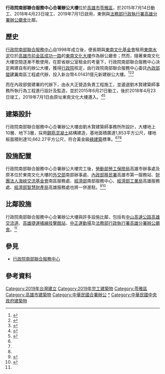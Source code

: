 {{Infobox building
| name                = 行政院南部聯合服務中心合署辦公大樓
| image               = 行政院南部聯合服務中心合署辦公大樓.jpg
| image_alt           = 大樓照片
| caption             = 瞭望行政院南部聯合服務中心合署辦公大樓
| status              = 
| map_type            = 
| map_alt             = 
| map_caption         = 
| altitude            = 
| building_type       = [[辦公室|辦公室]]
| architectural_style = 
| structural_system   = [[鋼筋混凝土|鋼筋混凝土]]
| cost                = [[新台幣|新台幣]] 4.01431億
| owner               = [[行政院南部聯合服務中心|行政院南部聯合服務中心]]
| current_tenants     = 
| landlord            = 
| location            = 
| address             = {{flagicon|TWN}} [[高雄市|高雄市]][[苓雅區|苓雅區]]政南路6號
| iso_region          = 
| coordinates_display = 
| latitude            = 
| longitude           = 
| latd                =
| latm                =
| lats                =
| latNS               =
| longd               =
| longm               =
| longs               =
| longEW              =
| coordinates         =
| start_date          = 2015年6月21日
| completion_date     = 2018年4月23日
| inauguration_date   = 2019年7月1日
| renovation_date     = 
| height              = 
| roof                = 
| other_dimensions    = 
| floor_count         = 地上10層，地下3層
| floor_area          = 10,662.27 [[平方公尺|平方公尺]]
| main_contractor     = 永大正營造
| architect           = 劉木賢建築師事務所
| architecture_firm   =  
| structural_engineer = 
| client              = [[行政院南部聯合服務中心|行政院南部聯合服務中心]]
| other_designers     = 
| awards              = 
| url                 = 
}}

'''行政院南部聯合服務中心合署辦公大樓'''位於[[高雄市|高雄市]][[苓雅區|苓雅區]]，於2015年7月14日動工、2018年4月23日竣工、2019年7月1日啟用，東側與[[法務部行政執行署高雄分署辦公廳舍|法務部行政執行署高雄分署辦公廳舍]]比鄰。

== 歷史 ==
[[行政院南部聯合服務中心|行政院南部聯合服務中心]]自1998年成立後，便長期與[[東南文化基金會|東南文化基金會]]租用[[東南水泥|東南水泥]]位於[[高雄市|高雄市]][[前金區|前金區]][[成功路_(高雄市)|成功一路]]的[[東南文化大樓|東南文化大樓]]作為辦公廳舍；然而，隨著東南文化大樓空間逐漸不敷使用，在節省辦公室租金的考量下，行政院南部聯合服務中心決定興建自有的辦公大樓，獲得[[行政院|行政院]]核定，由行政院南部聯合服務中心委託[[內政部營建署|內政部營建署]]南區工程處代辦，投入新台幣4.01431億元新建辦公大樓。<ref name="行政院南部中心新大樓動土 107年3月完工">{{cite news|author1=張啟芳|title=行政院南部中心新大樓動土 107年3月完工|url=http://www.chinatimes.com/realtimenews/20150714003392-260405|accessdate=2017-03-15|publisher=中國時報|date=2015年7月14日|archive-date=2017-03-16|archive-url=https://web.archive.org/web/20170316024435/http://www.chinatimes.com/realtimenews/20150714003392-260405|dead-url=no}}</ref><ref name="行政新氣象，勞安新指標－「行政院南部聯合服務中心興建辦公廳舍新建工程」">{{cite web|author1=吳瑞安|title=行政新氣象，勞安新指標－「行政院南部聯合服務中心興建辦公廳舍新建工程」|url=http://www.cpami.gov.tw/chinese/index.php?option=com_content&view=article&id=19657&catid=76&Itemid=54|accessdate=2017-03-15|deadurl=yes|archiveurl=https://web.archive.org/web/20170316032631/http://www.cpami.gov.tw/chinese/index.php?option=com_content&view=article&id=19657&catid=76&Itemid=54|archivedate=2017-03-16}}</ref><ref name="新建行政院南部聯合服務中心合署辦公大樓，提升行政效能">{{cite web|author1=吳瑞安|title=新建行政院南部聯合服務中心合署辦公大樓，提升行政效能|url=http://www.cpami.gov.tw/chinese/index.php?option=com_content&view=article&id=18754&catid=76&Itemid=54|accessdate=2017-03-15|deadurl=yes|archiveurl=https://web.archive.org/web/20170316025531/http://www.cpami.gov.tw/chinese/index.php?option=com_content&view=article&id=18754&catid=76&Itemid=54|archivedate=2017-03-16|df=}}</ref>

而在內政部營建署的代辦下，由永大正營造負責工程施工，並遴選劉木賢建築師事務所執行為工程進行設計及監造，並於2015年6月21日動工，後於2018年4月23日竣工，2019年7月1日由原址東南文化大樓遷入。<ref name="行政新氣象，綠建築新指標－「行政院南部聯合服務中心興建辦公廳舍新建工程」已隆重開工、動土">{{cite web|author1=吳瑞安|title=行政新氣象，綠建築新指標－「行政院南部聯合服務中心興建辦公廳舍新建工程」已隆重開工、動土|url=http://www.cpami.gov.tw/chinese/index.php?option=com_content&view=article&id=19026&catid=76&Itemid=54|accessdate=2017-03-15|deadurl=yes|archiveurl=https://web.archive.org/web/20170316025534/http://www.cpami.gov.tw/chinese/index.php?option=com_content&view=article&id=19026&catid=76&Itemid=54|archivedate=2017-03-16|df=}}</ref><ref name="「行政院南部聯合服務中心興建辦公廳舍新建工程」智慧新大樓、綠能新指標">{{cite web |author1=內政部營建署南區工程處 |title=「行政院南部聯合服務中心興建辦公廳舍新建工程」智慧新大樓、綠能新指標 |url=https://www.cpami.gov.tw/component/content/article/31369-%E3%80%8C%E8%A1%8C%E6%94%BF%E9%99%A2%E5%8D%97%E9%83%A8%E8%81%AF%E5%90%88%E6%9C%8D%E5%8B%99%E4%B8%AD%E5%BF%83%E8%88%88%E5%BB%BA%E8%BE%A6%E5%85%AC%E5%BB%B3%E8%88%8D%E6%96%B0%E5%BB%BA%E5%B7%A5%E7%A8%8B%E3%80%8D%E6%99%BA%E6%85%A7%E6%96%B0%E5%A4%A7%E6%A8%93%E3%80%81%E7%B6%A0%E8%83%BD%E6%96%B0%E6%8C%87%E6%A8%99.html |accessdate=2018-10-04 |language=zh-tw |date=2018-10-04}}</ref>

== 建築設計 ==
行政院南部聯合服務中心合署辦公大樓由劉木賢建築師事務所所設計，大樓地上10層、地下3層，採用[[鋼筋混凝土|鋼筋混凝土]]結構建造，基地面積廣達1,853平方公尺，樓地板面積則達10,662.27平方公尺，符合黃金級[[綠建築|綠建築]]標準。<ref name="行政新氣象，勞安新指標－「行政院南部聯合服務中心興建辦公廳舍新建工程」" /><ref name="新建行政院南部聯合服務中心合署辦公大樓，提升行政效能" /><ref name="行政新氣象，綠建築新指標－「行政院南部聯合服務中心興建辦公廳舍新建工程」已隆重開工、動土" />

== 設施配置 ==
行政院南部聯合服務中心合署辦公大樓完工後，[[勞動部勞工保險局|勞動部勞工保險局]]高雄市辦事處及原本位於東南文化大樓的[[中華民國外交部|外交部]]南部辦事處、[[內政部移民署|內政部移民署]]高雄市第一服務站、[[財團法人海峽交流基金會|財團法人海峽交流基金會]]南區服務處、[[中華民國經濟部|經濟部]]南部服務中心、[[經濟部工業局|經濟部工業局]]高雄服務處、[[經濟部智慧財產局|經濟部智慧財產局]]高雄服務處也將一併進駐。<ref name="行政院南服中心 斥資4億自建大樓">{{cite news|author1=蔡清華|title=行政院南服中心 斥資4億自建大樓|url=http://news.ltn.com.tw/news/politics/breakingnews/1379176|accessdate=2017-03-15|publisher=自由時報|date=2015-07-14|archive-date=2018-11-30|archive-url=https://web.archive.org/web/20181130110303/http://news.ltn.com.tw/news/politics/breakingnews/1379176|dead-url=no}}</ref><ref name="行政院南部中心新建合署辦公大樓動土 位在苓雅輔仁路 107年3月完工">{{cite web|author1=行政院南部聯合服務中心|title=行政院南部中心新建合署辦公大樓動土 位在苓雅輔仁路 107年3月完工|url=http://www.eysc.ey.gov.tw/News_Content.aspx?n=C5CD9BC0DD604734&s=0F5C4E17DF81B8C6|accessdate=2017-03-15|archive-url=https://web.archive.org/web/20170316113330/http://www.eysc.ey.gov.tw/News_Content.aspx?n=C5CD9BC0DD604734&s=0F5C4E17DF81B8C6|archive-date=2017-03-16|dead-url=yes}}</ref>

== 比鄰設施 ==
行政院南部聯合服務中心合署辦公大樓與許多設施比鄰，包括有[[中山高速公路|中山高速公路]][[高雄交流道|高雄交流道]]、[[高雄捷運橘線|高雄捷運橘線]][[技擊館站|技擊館站]]、[[中正運動場|中正運動場]]及[[法務部行政執行署高雄分署辦公廳舍|法務部行政執行署高雄分署辦公廳舍]]。<ref name="行政新氣象，勞安新指標－「行政院南部聯合服務中心興建辦公廳舍新建工程」" />

== 參見 ==
* [[行政院南部聯合服務中心|行政院南部聯合服務中心]]

== 參考資料 ==
{{Reflist|2}}

[[Category:2019年台灣建立|Category:2019年台灣建立]]
[[Category:2019年完工建築物|Category:2019年完工建築物]]
[[Category:苓雅區|Category:苓雅區]]
[[Category:高雄市建築物|Category:高雄市建築物]]
[[Category:中華民國合署辦公|Category:中華民國合署辦公]]
[[Category:行政院聯合服務中心|*]]
[[Category:中華民國中央政府建築物|Category:中華民國中央政府建築物]]